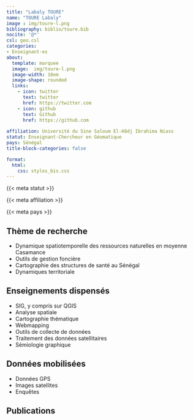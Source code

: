 ```yaml
---
title: "Labaly TOURE"
name: "TOURE Labaly"
image : img/toure-l.png
bibliography: biblio/toure.bib
nocite: '@*'
csl: geo.csl
categories: 
- Enseignant·es
about:
  template: marquee
  image:  img/toure-l.png
  image-width: 18em
  image-shape: rounded
  links:
    - icon: twitter
      text: twitter
      href: https://twitter.com
    - icon: github
      text: Github
      href: https://github.com
      
affiliation: Université du Sine Saloum El-Hâdj Ibrahima Niass
statut: Enseignant-Chercheur en Géomatique
pays: Sénégal
title-block-categories: false

format:
  html: 
    css: styles_bis.css
---
```


::: {#profil}
::: {#statut}
{{< meta statut >}}
:::

::: {#affiliation}
{{< meta affiliation >}}
:::

::: {#pays}
<i class="bi bi-globe2"></i> {{< meta pays >}}\
:::
:::

## <i class="bi bi-ui-checks-grid"></i> Thème de recherche

::: {#liste}
-   Dynamique spatiotemporelle des ressources naturelles en moyenne Casamance
-   Outils de gestion foncière
-   Cartographie des structures de santé au Sénégal
-   Dynamiques territoriale
:::

## <i class="bi bi-person-video3"></i> Enseignements dispensés

<div>

-   SIG, y compris sur QGIS
-   Analyse spatiale
-   Cartographie thématique
-   Webmapping
-   Outils de collecte de données
-   Traitement des données satellitaires
-   Sémiologie graphique

</div>

## <i class="bi bi-clipboard-data"></i> Données mobilisées

-   Données GPS
-   Images satellites
-   Enquêtes
    
## <i class="bi bi-file-earmark-text"></i> Publications

::: {#refs}
:::
